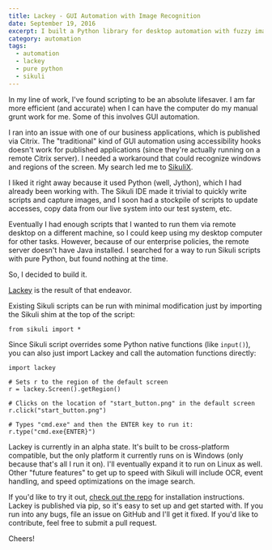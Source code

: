 ```yaml
---
title: Lackey - GUI Automation with Image Recognition
date: September 19, 2016
excerpt: I built a Python library for desktop automation with fuzzy image matching.
category: automation
tags:
  - automation
  - lackey
  - pure python
  - sikuli
---
```


In my line of work, I've found scripting to be an absolute lifesaver. I am far more efficient (and accurate) when I can have the computer do my manual grunt work for me. Some of this involves GUI automation.

I ran into an issue with one of our business applications, which is published via Citrix. The "traditional" kind of GUI automation using accessibility hooks doesn't work for published applications (since they're actually running on a remote Citrix server). I needed a workaround that could recognize windows and regions of the screen. My search led me to [SikuliX](http://sikulix.com/).

I liked it right away because it used Python (well, Jython), which I had already been working with. The Sikuli IDE made it trivial to quickly write scripts and capture images, and I soon had a stockpile of scripts to update accesses, copy data from our live system into our test system, etc.

Eventually I had enough scripts that I wanted to run them via remote desktop on a different machine, so I could keep using my desktop computer for other tasks. However, because of our enterprise policies, the remote server doesn't have Java installed. I searched for a way to run Sikuli scripts with pure Python, but found nothing at the time.

So, I decided to build it.

[Lackey](https://github.com/glitchassassin/lackey) is the result of that endeavor.

Existing Sikuli scripts can be run with minimal modification just by importing the Sikuli shim at the top of the script:

```
from sikuli import *
```

Since Sikuli script overrides some Python native functions (like `input()`), you can also just import Lackey and call the automation functions directly:

```
import lackey

# Sets r to the region of the default screen
r = lackey.Screen().getRegion()

# Clicks on the location of "start_button.png" in the default screen
r.click("start_button.png")

# Types "cmd.exe" and then the ENTER key to run it:
r.type("cmd.exe{ENTER}")
```

Lackey is currently in an alpha state. It's built to be cross-platform compatible, but the only platform it currently runs on is Windows (only because that's all I run it on). I'll eventually expand it to run on Linux as well. Other "future features" to get up to speed with Sikuli will include OCR, event handling, and speed optimizations on the image search.

If you'd like to try it out, [check out the repo](https://github.com/glitchassassin/lackey) for installation instructions. Lackey is published via pip, so it's easy to set up and get started with. If you run into any bugs, file an issue on GitHub and I'll get it fixed. If you'd like to contribute, feel free to submit a pull request.

Cheers!
